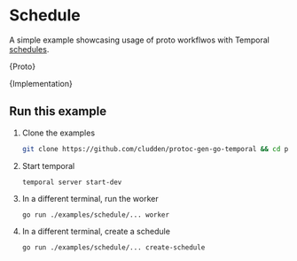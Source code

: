 

# Schedule

A simple example showcasing usage of proto workflwos with Temporal [schedules](https://temporal.io/blog/temporal-schedules-reliable-scalable-and-more-flexible-than-cron-jobs).

<CodeBlock language="protobuf" title="example.proto">{Proto}</CodeBlock>

<CodeBlock language="go" title="main.go">{Implementation}</CodeBlock>


## Run this example

1. Clone the examples
    ```sh
    git clone https://github.com/cludden/protoc-gen-go-temporal && cd protoc-gen-go-temporal
    ```
2. Start temporal
    ```shell
    temporal server start-dev
    ```
3. In a different terminal, run the worker
    ```shell
    go run ./examples/schedule/... worker
    ```
4. In a different terminal, create a schedule
    ```shell
    go run ./examples/schedule/... create-schedule
    ```
